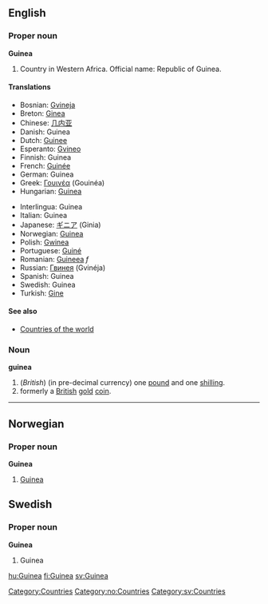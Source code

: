 ==English==

===Proper noun===
'''Guinea'''

# Country in Western Africa. Official name: Republic of Guinea.

====Translations====
{{top}}
*Bosnian: [[Gvineja]] {{f}}
*Breton: [[Ginea]]
*Chinese: [[几内亚]]
*Danish: Guinea
*Dutch: [[Guinee]]
*Esperanto: [[Gvineo]]
*Finnish: Guinea
*French: [[Guinée]] {{f}}
*German: Guinea
*Greek: [[Γουινέα]] (Gouinéa) {{f}}
*Hungarian: [[Guinea]]
{{mid}}
*Interlingua: Guinea
*Italian: Guinea {{f}}
*Japanese: [[ギニア]] (Ginia)
*Norwegian: [[#Norwegian|Guinea]]
*Polish: [[Gwinea]]
*Portuguese: [[Guiné]]
*Romanian: [[Guineea]] ''f''
*Russian: [[Гвинея]] (Gvinéja) {{f}}
*Spanish: Guinea {{f}}
*Swedish: Guinea
*Turkish: [[Gine]]
{{bottom}}

====See also====
* [[Countries of the world]]

===Noun===
'''guinea'''
#(''British'') (in pre-decimal currency) one [[pound]] and one [[shilling]].
# formerly a [[British]] [[gold]] [[coin]].


----

==Norwegian==
===Proper noun===
'''Guinea'''
#[[#English|Guinea]]

==Swedish==
===Proper noun===
'''Guinea'''
#Guinea

[[Category:Countries]]
[[Category:no:Countries]]
[[Category:sv:Countries]]

[[hu:Guinea]]
[[fi:Guinea]]
[[sv:Guinea]]